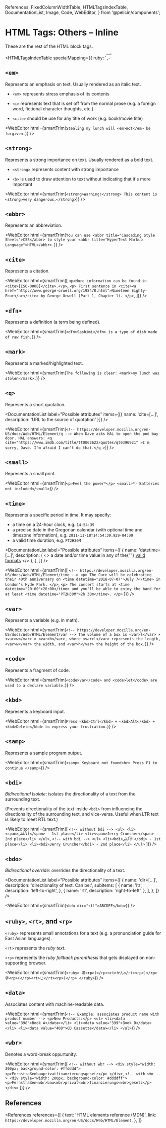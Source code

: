   References,
  FixedColumnWidthTable,
  HTMLTagsIndexTable,
  DocumentationList,
  Image,
  Code,
  WebEditor,
} from '@pelicin/components';

# HTML Tags: Others – Inline

These are the rest of the HTML block tags.

<HTMLTagsIndexTable
  specialMapping={{
    ruby: '<ruby>,-<rt>,-and-<rp>',
    rt: '<ruby>,-<rt>,-and-<rp>',
    rb: '<ruby>,-<rt>,-and-<rp>',
  }}
  tags={[
    {
      '@separator': 'Bold/italic equivalents',
    },
    {
      tag: 'em',
      type: 'inline',
      description: 'Represents an emphasis on text (italic)',
    },
    {
      tag: 'strong',
      type: 'inline',
      description: 'Represents a strong importance on text (bold)',
    },
    {
      '@separator': 'Text semantics',
    },
    {
      tag: 'abbr',
      type: 'inline',
      description: 'Represents an abbreviation',
    },
    {
      tag: 'cite',
      type: 'inline',
      description: 'Represents a citation',
    },
    {
      tag: 'dfn',
      type: 'inline',
      description: 'Represents a definition',
    },
    {
      tag: 'mark',
      type: 'inline',
      description: 'Represents a marked/highlighted text',
    },
    {
      tag: 'q',
      type: 'inline',
      description: 'Represents a short quotation',
    },
    {
      tag: 'small',
      type: 'inline',
      description: 'Represents a small print',
    },
    {
      tag: 'time',
      type: 'inline',
      description: 'Represents a time',
    },
    {
      tag: 'var',
      type: 'inline',
      description: 'Represents a variable (e.g. in math)',
    },
    {
      tag: 'code',
      type: 'inline',
      description: 'Represents a fragment of code',
    },
    {
      tag: 'kbd',
      type: 'inline',
      description: 'Represents a keyboard input',
    },
    {
      tag: 'samp',
      type: 'inline',
      description: 'Represents a sample program output',
    },
    {
      '@separator': 'Text directionality',
    },
    {
      tag: 'bdi',
      type: 'inline',
      description: 'Isolates the directionality of a text',
    },
    {
      tag: 'bdo',
      type: 'inline',
      description: 'Overrides the directionality of a text',
    },
    {
      '@separator': 'Ruby',
    },
    {
      tag: 'ruby',
      type: 'inline',
      description: 'Represents small annotations for a text (e.g. a pronunciation guide)',
    },
    {
      tag: 'rt',
      type: 'inline',
      description: 'Represents a ruby text',
    },
    {
      tag: 'rp',
      type: 'inline',
      description: 'Represents a ruby fallback parenthesis',
    },
    {
      '@separator': 'Misc.',
    },
    {
      tag: 'data',
      type: 'inline',
      description: 'Associates content with machine-readable data',
    },
    {
      tag: 'wbr',
      type: 'inline',
      description: 'Denotes a word-break oppurtunity',
    },
  ]}
/>

## `<em>`

Represents an emphasis on text. Usually rendered as an italic text.

- `<em>` represents stress emphasis of its contents

- `<i>` represents text that is set off from the normal prose (e.g. a foreign word, fictional character thoughts, etc.)

- `<cite>` should be use for any title of work (e.g. book/movie title)

<WebEditor
  html={smartTrim(`
    Stealing my lunch will <em>not</em> be forgiven.
  `)}
/>

## `<strong>`

Represents a strong importance on text. Usually rendered as a bold text.

- `<strong>` represents content with strong importance

- `<b>` is used to draw attention to text without indicating that it's more important

<WebEditor
  html={smartTrim(`
    <strong>Warning!</strong> This content is <strong>very dangerous.</strong>
  `)}
/>

## `<abbr>`

Represents an abbreviation.

<WebEditor
  html={smartTrim(`
    You can use <abbr title="Cascading Style Sheets">CSS</abbr> to style your
    <abbr title="HyperText Markup Language">HTML</abbr>.
  `)}
/>

## `<cite>`

Represents a citation.

<WebEditor
  html={smartTrim([
    `
      <p>More information can be found in <cite>[ISO-0000]</cite>.</p>
    `,
    `
      <p>
        First sentence in
        <cite><a href="http://www.george-orwell.org/1984/0.html">Nineteen Eighty-Four</a></cite>
        by George Orwell (Part 1, Chapter 1).
      </p>
    `,
  ])}
/>

## `<dfn>`

Represents a definition (a term being defined).

<WebEditor
  html={smartTrim(`
    <dfn>Sashimi</dfn> is a type of dish made of raw fish.
  `)}
/>

## `<mark>`

Represents a marked/highlighted text.

<WebEditor
  html={smartTrim(`
    The following is clear: <mark>my lunch was stolen</mark>.
  `)}
/>

## `<q>`

Represents a short quotation.

<DocumentationList
  label="Possible attributes"
  items={[{ name: 'cite=[...]', description: 'URL to the source of quotation' }]}
/>

<WebEditor
  html={smartTrim(`
    <!-- https://developer.mozilla.org/en-US/docs/Web/HTML/Element/q -->
    When Dave asks HAL to open the pod bay door, HAL answers:
    <q cite="https://www.imdb.com/title/tt0062622/quotes/qt0396921"
      >I'm sorry, Dave. I'm afraid I can't do that.</q
    >
  `)}
/>

## `<small>`

Represents a small print.

<WebEditor
  html={smartTrim(`
    <p>Feel the power*</p>
    <small>*) Batteries not included</small>
  `)}
/>

## `<time>`

Represents a specific period in time. It may specify:

- a time on a 24-hour clock, e.g. `14:54:39`
- a precise date in the Gregorian calendar (with optional time and timezone information), e.g. `2011-11-18T14:54:39.929-04:00`
- a valid time duration, e.g. `PT2H30M`

<DocumentationList
  label="Possible attributes"
  items={[
    {
      name: 'datetime=[...]',
      description: (
        <>
          a date and/or time value in any of the{' '}
          <a href="https://www.w3schools.com/tags/att_time_datetime.asp">valid formats</a>
        </>
      ),
    },
  ]}
/>

<WebEditor
  html={smartTrim([
    `
      <!-- https://developer.mozilla.org/en-US/docs/Web/HTML/Element/time -->
      <p>
        The Cure will be celebrating their 40th anniversary on
        <time datetime="2018-07-07">July 7</time> in London's Hyde Park.
      </p>
    `,
    `
      <p>
        The concert starts at <time datetime="20:00">20:00</time> and you'll be able to enjoy the band for
        at least <time datetime="PT2H30M">2h 30m</time>.
      </p>
    `
  ])}
/>

## `<var>`

Represents a variable (e.g. in math).

<WebEditor
  html={smartTrim(`
    <!-- https://developer.mozilla.org/en-US/docs/Web/HTML/Element/var -->
    The volume of a box is <var>l</var> × <var>w</var> × <var>h</var>,
    where <var>l</var> represents the length, <var>w</var> the width,
    and <var>h</var> the height of the box.
  `)}
/>

## `<code>`

Represents a fragment of code.

<WebEditor
  html={smartTrim(`
    <code>var</code> and <code>let</code> are used to a declare variable.
  `)}
/>

## `<kbd>`

Represents a keyboard input.

<WebEditor
  html={smartTrim(`
    Press <kbd>Ctrl</kbd> + <kbd>Alt</kbd> + <kbd>Delete</kbd> to express your frustration.
  `)}
/>

## `<samp>`

Represents a sample program output.

<WebEditor
  html={smartTrim(`
    <samp>
      Keyboard not found<br>
      Press F1 to continue
    </samp>
  `)}
/>

## `<bdi>`

<em>Bidirectional Isolate</em>: isolates the directionality of a text from the surrounding text.

(Prevents directionality of the text inside `<bdi>` from influencing the directionality of the surrounding text, and vice-versa.
Useful when LTR text is likely to meet RTL text.)

<WebEditor
  html={smartTrim([
    `
      <!-- without bdi -->
      <ul>
        <li><span>اَلأَعْشَى</span> - 1st place</li>
        <li><span>Jerry Cruncher</span> - 2nd place</li>
      </ul>
    `,
    `
      <!-- with bdi -->
      <ul>
        <li><bdi>اَلأَعْشَى</bdi> - 1st place</li>
        <li><bdi>Jerry Cruncher</bdi> - 2nd place</li>
      </ul>
    `
  ])}
/>

## `<bdo>`

<em>Bidirectional override</em>: overrides the directionality of a text.

<DocumentationList
  label="Possible attributes"
  items={[
    {
      name: 'dir=[...]',
      description: 'directionality of text. Can be:',
      subitems: [
        {
          name: 'ltr',
          description: 'left-to-right',
        },
        {
          name: 'rtl',
          description: 'right-to-left',
        },
      ],
    },
  ]}
/>

<WebEditor
  html={smartTrim(`
    <bdo dir="rtl">ABCDEF</bdo>
  `)}
/>

## `<ruby>`, `<rt>`, and `<rp>`

`<ruby>` represents small annotations for a text (e.g. a pronunciation guide for East Asian languages).

`<rt>` represents the <dfn>ruby text</dfn>.

`<rp>` represents the <dfn>ruby fallback parenthesis</dfn> that gets displayed on non-supporting browser.

<WebEditor
  html={smartTrim(`
    <ruby>
      漢<rp>(</rp><rt>かん</rt><rp>)</rp>
      字<rp>(</rp><rt>じ</rt><rp>)</rp>
    </ruby>
  `)}
/>

## `<data>`

Associates content with machine-readable data.

<WebEditor
  html={smartTrim(`
    <!-- Example: associates product name with product number -->
    <p>New Products:</p>
    <ul>
      <li><data value="398">Book A</data></li>
      <li><data value="399">Book B</data></li>
      <li><data value="400">CD Cassette</data></li>
    </ul>
  `)}
/>

## `<wbr>`

Denotes a word-break oppurtunity.

<WebEditor
  html={smartTrim([
    `
      <!-- without wbr -->
      <div style="width: 200px; background-color: #ffdddd">
        <p>Fernstraßenbauprivatfinanzierungsgesetz</p>
      </div>
    `,
    `
      <!-- with wbr -->
      <div style="width: 200px; background-color: #ddddff">
        <p>Fernstraßen<wbr>bau<wbr>privat<wbr>finanzierungs<wbr>gesetz</p>
      </div>
    `
  ])}
/>

## References

<References
  references={[
    {
      text: 'HTML elements reference (MDN)',
      link: `https://developer.mozilla.org/en-US/docs/Web/HTML/Element`,
    },
  ]}
></References>
